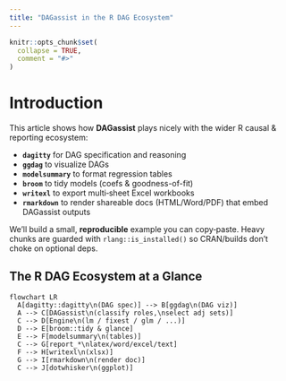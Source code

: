 ```yaml
---
title: "DAGassist in the R DAG Ecosystem"
---
```


```r
knitr::opts_chunk$set(
  collapse = TRUE,
  comment = "#>"
)
```

# Introduction

This article shows how **DAGassist** plays nicely with the wider R causal & reporting ecosystem:

- **`dagitty`** for DAG specification and reasoning
- **`ggdag`** to visualize DAGs
- **`modelsummary`** to format regression tables
- **`broom`** to tidy models (coefs & goodness-of-fit)
- **`writexl`** to export multi‑sheet Excel workbooks
- **`rmarkdown`** to render shareable docs (HTML/Word/PDF) that embed DAGassist outputs

We’ll build a small, **reproducible** example you can copy‑paste. Heavy chunks are guarded with `rlang::is_installed()` so CRAN/builds don’t choke on optional deps.

## The R DAG Ecosystem at a Glance

```mermaid
flowchart LR
  A[dagitty::dagitty\n(DAG spec)] --> B[ggdag\n(DAG viz)]
  A --> C[DAGassist\n(classify roles,\nselect adj sets)]
  C --> D[Engine\n(lm / fixest / glm / ...)]
  D --> E[broom::tidy & glance]
  E --> F[modelsummary\n(tables)]
  C --> G[report_*\nlatex/word/excel/text]
  F --> H[writexl\n(xlsx)]
  G --> I[rmarkdown\n(render doc)]
  C --> J[dotwhisker\n(ggplot)]
```